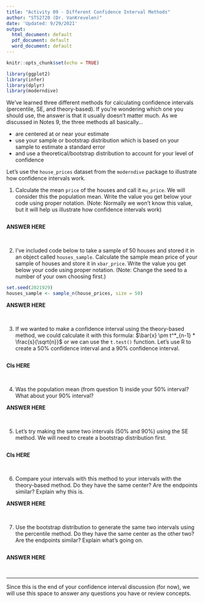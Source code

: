 ```yaml
---
title: "Activity 09 - Different Confidence Interval Methods"
author: "STS2720 (Dr. VanKrevelen)"
date: 'Updated: 9/29/2021'
output:
  html_document: default
  pdf_document: default
  word_document: default
---
```


```r
knitr::opts_chunk$set(echo = TRUE)
```

```r
library(ggplot2)
library(infer)
library(dplyr)
library(moderndive)
```

We've learned three different methods for calculating confidence intervals (percentile, SE, and theory-based). If you're wondering which one you should use, the answer is that it usually doesn't matter much. As we discussed in Notes 9, the three methods all basically...

- are centered at or near your estimate
- use your sample or bootstrap distribution which is based on your sample to estimate a standard error
- and use a theoretical/bootstrap distribution to account for your level of confidence

Let's use the `house_prices` dataset from the `moderndive` package to illustrate how confidence intervals work.

1. Calculate the mean `price` of the houses and call it `mu_price`. We will consider this the population mean. Write the value you get below your code using proper notation. (Note: Normally we won't know this value, but it will help us illustrate how confidence intervals work)

```r

```

**ANSWER HERE**

<br>


2. I've included code below to take a sample of 50 houses and stored it in an object called `houses_sample`. Calculate the sample mean price of your sample of houses and store it in `xbar_price`. Write the value you get below your code using proper notation. (Note: Change the seed to a number of your own choosing first.)

```r
set.seed(2021929)
houses_sample <- sample_n(house_prices, size = 50)

```

**ANSWER HERE**

<br>


3. If we wanted to make a confidence interval using the theory-based method, we could calculate it with this formula: $\bar{x} \pm t^*_{n-1} * \frac{s}{\sqrt{n}}$ or we can use the `t.test()` function. Let's use R to create a 50% confidence interval and a 90% confidence interval.

```r

```

**CIs HERE**

<br>


4. Was the population mean (from question 1) inside your 50% interval? What about your 90% interval?

**ANSWER HERE**

<br>


5. Let's try making the same two intervals (50% and 90%) using the SE method. We will need to create a bootstrap distribution first.

```r

```

**CIs HERE**

<br>


6. Compare your intervals with this method to your intervals with the theory-based method. Do they have the same center? Are the endpoints similar? Explain why this is.

**ANSWER HERE**

<br>


7. Use the bootstrap distribution to generate the same two intervals using the percentile method. Do they have the same center as the other two? Are the endpoints similar? Explain what's going on.

```r

```

**ANSWER HERE**

<br>


---

Since this is the end of your confidence interval discussion (for now), we will use this space to answer any questions you have or review concepts.